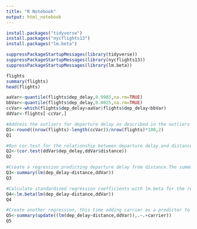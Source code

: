 ```yaml
---
title: "R Notebook"
output: html_notebook
---
```


```r
install.packages("tidyverse")
install.packages("nycflights13")
install.packages("lm.beta")
```

```r
suppressPackageStartupMessages(library(tidyverse))
suppressPackageStartupMessages(library(nycflights13))
suppressPackageStartupMessages(library(lm.beta))
```

```r
flights
summary(flights)
head(flights)
```

```r
aaVar<-quantile(flights$dep_delay,0.9985,na.rm=TRUE)
bbVar<-quantile(flights$dep_delay,0.0025,na.rm=TRUE)
ccVar<-which(flights$dep_delay>aaVar|flights$dep_delay<bbVar)
ddVar<-flights[-ccVar,]
```

```r
#Address the outliers for departure delay as described in the outliers lectures. You’ll want to create a new dataset without outliers for use in Q2-5. What percentage of data remains following the removal of these outliers? The answer should be assigned to Q1.
Q1<-round((nrow(flights)-length(ccVar))/nrow(flights)*100,2)
Q1
```

```r
#Run cor.test for the relationship between departure delay and distance. Assign the results of the cor.test() function call to Q2. Do not round.
Q2<-(cor.test(ddVar$dep_delay,ddVar$distance))
Q2
```

```r
#Create a regression predicting departure delay from distance.The summary of the model should be assigned to Q3. Do not round.
Q3<-summary(lm(dep_delay~distance,ddVar))
Q3
```

```r
#Calculate standardized regression coefficients with lm.beta for the regression from Q3.
Q4<-lm.beta(lm(dep_delay~distance,ddVar))
Q4
```


```r
#Create another regression, this time adding carrier as a predictor to the regression from Q3.
Q5<-summary(update((lm(dep_delay~distance,ddVar)),.~.+carrier))
Q5
```